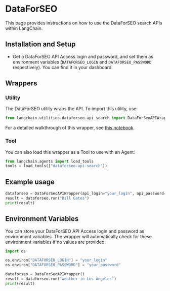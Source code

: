 # DataForSEO

This page provides instructions on how to use the DataForSEO search APIs within LangChain.

## Installation and Setup

- Get a DataForSEO API Access login and password, and set them as environment variables (`DATAFORSEO_LOGIN` and `DATAFORSEO_PASSWORD` respectively). You can find it in your dashboard.

## Wrappers

### Utility

The DataForSEO utility wraps the API. To import this utility, use:

```python
from langchain.utilities.dataforseo_api_search import DataForSeoAPIWrapper
```

For a detailed walkthrough of this wrapper, see [this notebook](/docs/integrations/tools/dataforseo.ipynb).

### Tool

You can also load this wrapper as a Tool to use with an Agent:

```python
from langchain.agents import load_tools
tools = load_tools(["dataforseo-api-search"])
```

## Example usage

```python
dataforseo = DataForSeoAPIWrapper(api_login="your_login", api_password="your_password")
result = dataforseo.run("Bill Gates")
print(result)
```

## Environment Variables

You can store your DataForSEO API Access login and password as environment variables. The wrapper will automatically check for these environment variables if no values are provided:

```python
import os

os.environ["DATAFORSEO_LOGIN"] = "your_login"
os.environ["DATAFORSEO_PASSWORD"] = "your_password"

dataforseo = DataForSeoAPIWrapper()
result = dataforseo.run("weather in Los Angeles")
print(result)
```
